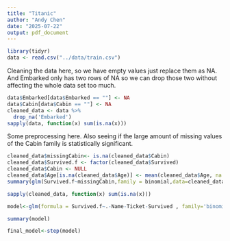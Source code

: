 ```yaml
---
title: "Titanic"
author: "Andy Chen"
date: "2025-07-22"
output: pdf_document
---
```


```r
library(tidyr)
data <- read.csv("../data/train.csv")
```
Cleaning the data here, so we have empty values just replace them as NA. And Embarked only has two rows of NA so we can drop those two without affecting the whole data set too much.
```r
data$Embarked[data$Embarked == ""] <- NA
data$Cabin[data$Cabin == ""] <- NA
cleaned_data <- data %>%
  drop_na('Embarked')
sapply(data, function(x) sum(is.na(x)))
```

Some preprocessing here. Also seeing if the large amount of missing values of the Cabin family is statistically significant.
```r
cleaned_data$missingCabin<- is.na(cleaned_data$Cabin)
cleaned_data$Survived.f <- factor(cleaned_data$Survived)
cleaned_data$Cabin <- NULL
cleaned_data$Age[is.na(cleaned_data$Age)] <- mean(cleaned_data$Age, na.rm = TRUE)
summary(glm(Survived.f~missingCabin,family = binomial,data=cleaned_data))
```
```r
sapply(cleaned_data, function(x) sum(is.na(x)))
```
```r
model<-glm(formula = Survived.f~.-Name-Ticket-Survived , family='binomial',data=cleaned_data)
```
```r
summary(model)
```
```r
final_model<-step(model)
```



